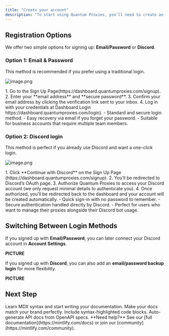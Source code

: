 ```yaml
---
title: "Create your account"
description: "To start using Quantum Proxies, you’ll need to create an account in https://dash.quantumproxies.net.   "
---
```


## Registration Options

We offer two simple options for signing up: **Email/Password** or **Discord**.

### Option 1: Email & Password

This method is recommended if you prefer using a traditional login.

![image.png](/images/image.png)

<Accordion title="Steps" icon="circle-1" iconType="regular">
  1. Go to the Sign Up Page(https://dashboard.quantumproxies.com/signup).
  2. Enter your **email address** and **secure password**.
  3. Confirm your email address by clicking the verification link sent to your inbox.
  4. Log in with your credentials at Dashboard Login https://dashboard.quantumproxies.com/login).
</Accordion>

<Accordion title="Benefits" icon="sparkles">
  - Standard and secure login method.
  - Easy recovery via email if you forget your password.
  - Suitable for business accounts that require multiple team members.
</Accordion>

### Option 2: Discord login

This method is perfect if you already use Discord and want a one-click login.

![image.png](/images/image.png)

<Accordion title="Steps" icon="circle-1">
  1. Click **Continue with Discord** on the Sign Up Page (https://dashboard.quantumproxies.com/signup).
  2. You’ll be redirected to Discord’s OAuth page.
  3. Authorize Quantum Proxies to access your Discord account (we only request minimal details to authenticate you).
  4. Once authorized, you’ll be redirected back to the dashboard and your account will be created automatically.
</Accordion>

<Accordion title="Benefits" icon="sparkles">
  - Quick sign-in with no password to remember.
  - Secure authentication handled directly by Discord.
  - Perfect for users who want to manage their proxies alongside their Discord bot usage.
</Accordion>

## Switching Between Login Methods

If you signed up with **Email/Password**, you can later connect your Discord account in **Account Settings**.

**PICTURE**

If you signed up with **Discord**, you can also add an **email/password backup login** for more flexibility.

**PICTURE**

## Next Step

<CardGroup cols={2}>
  <Card title="Write Content" icon="pen-to-square" href="/essentials/markdown">
    Learn MDX syntax and start writing your documentation.
  </Card>
  <Card title="Customize style" icon="palette" href="/essentials/settings">
    Make your docs match your brand perfectly.
  </Card>
  <Card title="Add code examples" icon="square-code" href="/essentials/code">
    Include syntax-highlighted code blocks.
  </Card>
  <Card title="API documentation" icon="code" href="/api-reference/introduction">
    Auto-generate API docs from OpenAPI specs.
  </Card>
</CardGroup>

<Note>
  **Need help?** See our [full documentation](https://mintlify.com/docs) or join our [community](https://mintlify.com/community).
</Note>